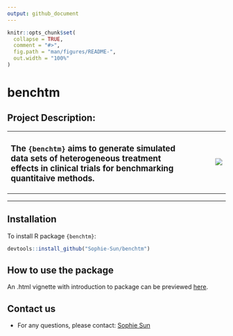 ```yaml
---
output: github_document
---
```


<!-- README.md is generated from README.Rmd. Please edit that file -->

```r
knitr::opts_chunk$set(
  collapse = TRUE,
  comment = "#>",
  fig.path = "man/figures/README-",
  out.width = "100%"
)
```

# benchtm
## Project Description: 

<table>
<colgroup>
<col width="79%" />
<col width="20%" />
</colgroup>
<tr>
<td align = "left">
<h3> The <code>{benchtm}</code> aims to generate simulated data sets of heterogeneous treatment effects in clinical trials for benchmarking quantitaive methods. </h3>
</td>
<td align="center">
<img src='man/figures/logo.png' align="right" />
</td>
</tr>
</table>
<hr />




<!-- badges: start -->
<!-- badges: end -->


## Installation

To install R package `{benchtm}`:

``` r
devtools::install_github("Sophie-Sun/benchtm")
```

## How to use the package
An .html vignette with introduction to package can be previewed [here](https://htmlpreview.github.io/?https://raw.githubusercontent.com/Sophie-Sun/benchtm/master/docs/articles/index.html).

## Contact us
- For any questions, please contact: [Sophie Sun](mailto:sophie.sun@novartis.com)






